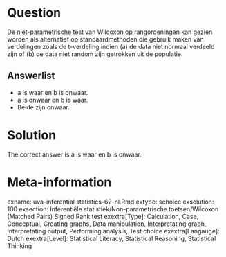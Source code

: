 Question
========

De niet-parametrische test van Wilcoxon op rangordeningen kan gezien worden als alternatief op standaardmethoden die gebruik maken van verdelingen zoals de t-verdeling indien (a) de data niet normaal verdeeld zijn of (b) de data niet random zijn getrokken uit de populatie. 

Answerlist
----------
* a is waar en b is onwaar.
* a is onwaar en b is waar.
* Beide zijn onwaar.

Solution
========

The correct answer is  a is waar en b is onwaar. 

Meta-information
================
exname: uva-inferential statistics-62-nl.Rmd 
extype: schoice 
exsolution: 100 
exsection: Inferentiële statistiek/Non-parametrische toetsen/Wilcoxon (Matched Pairs) Signed Rank test
exextra[Type]: Calculation, Case, Conceptual, Creating graphs, Data manipulation, Interpretating graph, Interpretating output, Performing analysis, Test choice 
exextra[Langauge]: Dutch 
exextra[Level]: Statistical Literacy, Statistical Reasoning, Statistical Thinking 
